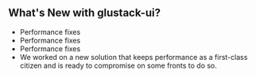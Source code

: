 
## What's New with glustack-ui?

- Performance fixes
- Performance fixes
- Performance fixes
- We worked on a new solution that keeps performance as a first-class citizen and is ready to compromise on some fronts to do so.

